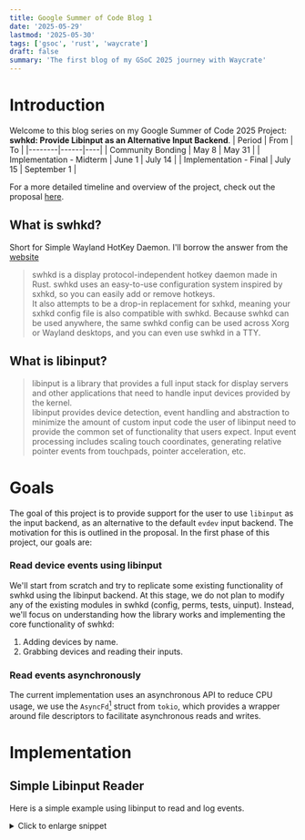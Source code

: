 ```yaml
---
title: Google Summer of Code Blog 1
date: '2025-05-29'
lastmod: '2025-05-30'
tags: ['gsoc', 'rust', 'waycrate']
draft: false
summary: 'The first blog of my GSoC 2025 journey with Waycrate'
---
```


# Introduction

Welcome to this blog series on my Google Summer of Code 2025 Project: **swhkd: Provide
Libinput as an Alternative Input Backend**.
| Period | From | To |
|--------|------|----|
| Community Bonding  | May 8 | May 31 |
| Implementation - Midterm | June 1 | July 14 |
| Implementation - Final | July 15 | September 1 |

For a more detailed timeline and overview of the project, check out the
proposal [here](https://docs.google.com/document/d/1v5R0VWxwPxz11hho753VfebKN5VCLLPzO0TisAqDy-I/edit?usp=sharing).

## What is swhkd?
Short for Simple Wayland HotKey Daemon. I'll borrow the answer from the [website](https://git.sr.ht/~shinyzenith/swhkd#swhkd)

> swhkd is a display protocol-independent hotkey daemon made in Rust. swhkd uses an easy-to-use configuration
> system inspired by sxhkd, so you can easily add or remove hotkeys.  
> It also attempts to be a drop-in replacement for sxhkd, meaning your sxhkd config file is also compatible with
> swhkd. Because swhkd can be used anywhere, the same swhkd config can be used across Xorg or Wayland desktops,
> and you can even use swhkd in a TTY.

## What is libinput?
> libinput is a library that provides a full input stack for display servers and other applications that need
> to handle input devices provided by the kernel.  
> libinput provides device detection, event handling and abstraction to minimize the amount of custom input
> code the user of libinput need to provide the common set of functionality that users expect. Input event
> processing includes scaling touch coordinates, generating relative pointer events from touchpads, pointer acceleration, etc.

# Goals
The goal of this project is to provide support for the user to use `libinput` as the input backend,
as an alternative to the default `evdev` input backend. The motivation for this is outlined in the
proposal. In the first phase of this project, our goals are:

### Read device events using libinput
We'll start from scratch and try to replicate some existing functionality of swhkd using
the libinput backend. At this stage, we do not plan to modify any of the existing modules
in swhkd (config, perms, tests, uinput). Instead, we'll focus on understanding how the
library works and implementing the core functionality of swhkd:
1. Adding devices by name.
2. Grabbing devices and reading their inputs.

### Read events asynchronously
The current implementation uses an asynchronous API to reduce CPU usage, we use the
`AsyncFd`[^1] struct from `tokio`, which provides a wrapper around file descriptors to
facilitate asynchronous reads and writes.

[^1]: AsyncFD: https://docs.rs/tokio/latest/tokio/io/unix/struct.AsyncFd.html

# Implementation

## Simple Libinput Reader
Here is a simple example using libinput to read and log events.

<details>
<summary>Click to enlarge snippet</summary>
```rust
use input::{Libinput, LibinputInterface};
use std::fs::{File, OpenOptions};
use std::os::unix::{fs::OpenOptionsExt, io::OwnedFd};
use std::path::Path;

extern crate libc;
use libc::{O_RDONLY, O_RDWR, O_WRONLY};

struct Interface;

impl LibinputInterface for Interface {
    fn open_restricted(&mut self, path: &Path, flags: i32) -> Result<OwnedFd, i32> {
        OpenOptions::new()
            .custom_flags(flags)
            .read((flags & O_RDONLY != 0) | (flags & O_RDWR != 0))
            .write((flags & O_WRONLY != 0) | (flags & O_RDWR != 0))
            .open(path)
            .map(|file| file.into())
            .map_err(|err| err.raw_os_error().unwrap())
    }
    fn close_restricted(&mut self, fd: OwnedFd) {
        unsafe {
            File::from(fd);
        }
    }
}

fn main() {
    let mut input = Libinput::new_with_udev(Interface);
    input.udev_assign_seat("seat0").unwrap();
    loop {
        input.dispatch().unwrap();
        for event in &mut input {
            println!("Got event: {:?}", event);
        }
    }
}
```
</details>

We first define a struct named `Interface` which implements the `LibinputInterface` trait 
(required by libinput) to handle opening/closing device files with the appropriate permissions.  
This custom interface is used to initialize libinput with the udev backend. The udev backend
auto-detects input devices tied to "seat0" (the default user session seat on Linux).
The event loop then continuously listens for input events and prints them.

Let's gradually transform this boilerplate to a hotkey daemon. This will involve several
experiments and design decisions. Let's walk through some of them.

## Libinput Context
In the above example we use libinput with udev, which automatically adds and removes devices when
the binary is run, or when a device is connected or disconnected. This is handled internally by udev.
```rust
let mut input = Libinput::new_with_udev(Interface);
input.udev_assign_seat("seat0").unwrap();
```
We could instead create a libinput context that requires the caller to manually add or remove devices
by specifiying their paths.
```rust
let mut input = Libinput::new_from_path(Interface);
let dev = input.path_add_device("/dev/input/event20").unwrap();
// use device
input.path_remove_device(device);
```

This approach aligns more closely with the structure of the current _swhkd_ and would likely make
future integration smoother, but that involves writing a bunch of additional code using the `udev`
library to manually replicate what libinput already does for us.  
So let's leave that problem to _post midterm-review_ me. :)

## _Grab_ that device!
While writing a hotkey daemon, we want to grab _all_ events coming from a device for ourselves,
and check whether the sequence of keys entered constitutes a hotkey. If it does, we execute the
associated operation. If it doesn't we allow the events to pass through to be handled by the window
manager/application.  
Linux lets us do this using the `ioctl` operation `EVIOCGRAB`, which is defined for `evdev` devices.
This lets the caller read events exclusively from this device. So we set the bit while opening
the device, and unset it while closing it.

<details>
<summary>Click to enlarge snippet</summary>
```rust
use nix::ioctl_write_int;
ioctl_write_int!(eviocgrab, b'E', 0x90);

fn grab(fd: i32) -> std::io::Result<()> {
    unsafe {
        eviocgrab(fd, 1)?;
    }
    Ok(())
}

fn ungrab(fd: i32) -> std::io::Result<()> {
    unsafe {
        eviocgrab(fd, 0)?;
    }
    Ok(())
}

impl LibinputInterface for Interface {
    fn open_restricted(&mut self, path: &Path, flags: i32) -> Result<OwnedFd, i32> {
            // unchanged till here
            .map(|file| {
                grab(file.as_raw_fd()).expect("Could not grab fd");
                file.into()
            })
    }

    fn close_restricted(&mut self, fd: std::os::unix::io::OwnedFd) {
        ungrab(fd.as_raw_fd()).expect("Could not ungrab fd");
        drop(File::from(fd));
    }
}
```
</details>

## Do NOT grab that device!
But wait! If we grab all input devices for ourselves and then just print the events out, how
do we then use our machine? *Spoiler:* we can't. In the initial phases of implementation, there
were many instances where I had to restart the machine because I couldn't `Ctrl+C` the executable.
This would've been fine if we had implemented event passthrough; but as that's a task for _future me_,
let's find a way to get around this for the time being.  
Swhkd takes a devices argument from the user; we implement this _temporarily_ by reading the device
names from `devices.txt`, which contains a list of newline separated device names.  
How do we find the device name from the path? A rather simple way is to:
1. Take the path of the device, e.g: `/dev/input/event20`.
2. Read the contents of the file at the equivalent path: `/sys/class/input/event20/device/name`
<details>
<summary>Click to enlarge snippet</summary>
```rust
fn name_from_path(path: &Path) -> std::io::Result<String> {
    // ...
}

fn get_devices_from_file(path: &Path) -> std::io::Result<HashSet<String>> {
    // ...
}

struct Interface {
    devices: HashSet<String>,
}

impl Interface {
    pub fn new(path: &Path) -> std::io::Result<Self> {
        Ok(Self { devices: get_devices_from_file(path)? })
    }
}

impl LibinputInterface for Interface {
    fn open_restricted(&mut self, path: &std::path::Path, flags: i32,) -> Result<OwnedFd, i32> {
        let name = match name_from_path(path).unwrap();
        if !self.devices.contains(&name) {
            Err(-414)
        } else {
            OpenOptions::new()
            // ...
        }
    }
}


fn main() -> std::io::Result<()> {
    let interface = Interface::new(Path::new("./devices.txt"))?;
    let mut input = Libinput::new_with_udev(interface);
    // ...
}
```
</details>

## To poll, or not to poll
Our current, rather simple implementation uses a loop to keep polling libinput and log events.
It runs as fast as the CPU allows; pulling up `htop` will show that it takes over a CPU
core and stays at a 100% usage, especially when the machine is idle. This is not ideal for a hotkey
daemon that should be running in the background. Ideally, we would sit in idle and wait till an event
is queued up, only then would be process the event, running for a few milliseconds per event.  
To achieve this, we open the files in non-blocking mode. This is done by setting the `O_NONBLOCK`
flag during the `open()` syscall. In this mode, if we attempt to read from a file and it's not ready,
instead of blocking until data becomes available, the call return immediately with a `EWOULDBLOCK`
error.  
This feature of the kernel is very handy, for the uninitiated, check out the man pages for `select`,
`poll` and `epoll`. There are also several blogs and resources[^2] on the internet to learn more
about how this is used in practice.  

[^2]: Chapter 6. I/O Multiplexing: The select and poll Functions: https://notes.shichao.io/unp/ch6/

Libinput opens devices in non-blocking mode by default, allowing us to take advantage of it. We 
pair it with Tokio's AsyncFd[^1], 
which is easy since the Libinput struct already implements the trait that `AsyncFD` requires 
(`std::os::fd::AsRawFd`).

> AsyncFD associates an IO object backed by a Unix file descriptor with the tokio reactor, allowing 
> for readiness to be polled. The file descriptor must be of a type that can be used with the OS 
> polling facilities (ie, poll, epoll, kqueue, etc), ... and the
> file descriptor must have the nonblocking mode set to true.

<details>
<summary>Click to enlarge snippet</summary>
```rust
use tokio::io::unix::AsyncFd;

#[tokio::main]
async fn main() -> std::io::Result<()> {
    let interface = Interface::new(Path::new("./devices.txt"))?;
    let mut input = Libinput::new_with_udev(interface);
    input.udev_assign_seat("seat0").unwrap();

    let mut input: AsyncFD<Libinput> = AsyncFd::new(input)?;

    loop {
        let mut guard = input.readable_mut().await?;
        // Tries running the inner function, if the inner function returns a 
        // WouldBlock error, we continue
        match guard.try_io(|inner| {
            let input = inner.get_mut();
            input.dispatch()?;
            for event in input {
                log::info!("Event: {:?}", event);
            }
            Ok(())
        }) {
            Ok(x) => {
                x?;
            }
            Err(_would_block) => {}
        };
        // NOTE: very important, without this the fd is always ready to read from.
        guard.clear_ready();
    }
}
```
</details>

This is a lot to to take in, but go through the lines one by one and read the comments to understand
how it all fits together. We first wait for the file descriptor to become readable, and acquire a guard.
```rust
let mut guard = input.readable_mut().await?;
```
Next, we we attempt to run the  inner closure. Since we're now using non-blocking reads, `input.dispatch()`
returns a `WouldBlock` error instead of blocking there are no available events.

The reason behind the last line in this snippet is explained very well here:
> Tokio internally tracks when it has received a ready notification, and when readiness checking
> functions like readable and writable are called, if the readiness flag is set, these async functions
> will complete immediately. This however does mean that it is critical to ensure that this ready
> flag is cleared when (and only when) the file descriptor ceases to be ready.

```rust
match guard.try_io(|inner| {
    let input = inner.get_mut();
    input.dispatch()?;
    // ...
    Ok(())
}) {
    Ok(x) => { x?; }
    Err(_would_block) => {}
};

guard.clear_ready();
```
Feel free to check out the Github repository to see how everything came together:
[swhkd:libinput-backend](https://github.com/aadilshabier/swhkd/tree/8ff5cb6e871f511e3db5f5d03e2a719815be8348).  
I hope everyone who managed to make it this far learned something new.